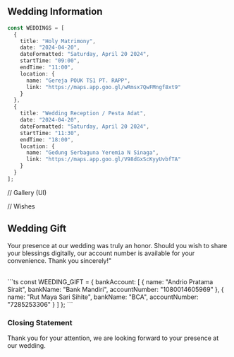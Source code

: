 ## Wedding Information

```ts
const WEDDINGS = [
  {
    title: "Holy Matrimony",
    date: "2024-04-20",
    dateFormatted: "Saturday, April 20 2024",
    startTime: "09:00",
    endTime: "11:00",
    location: {
      name: "Gereja POUK TS1 PT. RAPP",
      link: "https://maps.app.goo.gl/wRmsx7QwFMngf8xt9"
    }
  },
  {
    title: "Wedding Reception / Pesta Adat",
    date: "2024-04-20",
    dateFormatted: "Saturday, April 20 2024",
    startTime: "11:30",
    endTime: "18:00",
    location: {
      name: "Gedung Serbaguna Yeremia N Sinaga",
      link: "https://maps.app.goo.gl/V98dGxScKyyUvbfTA"
    }
  }
];
```

// Gallery (UI)

// Wishes

## Wedding Gift

Your presence at our wedding was truly an honor. Should you wish to share your blessings digitally, our account number is available for your convenience. Thank you sincerely!"

<br />
```ts
const WEEDING_GIFT = {
  bankAccount: [
    {
      name: "Andrio Pratama Sirait",
      bankName: "Bank Mandiri",
      accountNumber: "1080014605969"
    },
    {
      name: "Rut Maya Sari Sihite",
      bankName: "BCA",
      accountNumber: "7285253306"
    }
  ]
};
```

### Closing Statement

Thank you for your attention, we are looking forward to your presence at our wedding.
